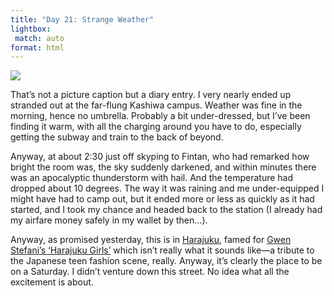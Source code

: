 ```yaml
---
title: "Day 21: Strange Weather"
lightbox:
 match: auto
format: html
---
```


![](../images/20120510190734_dsc01632.jpg){group="all-the-pictures"}

That's not a picture caption but a diary entry. I very nearly ended up stranded out at the far-flung Kashiwa campus. Weather was fine in the morning, hence no umbrella. Probably a bit under-dressed, but I've been finding it warm, with all the charging around you have to do, especially getting the subway and train to the back of beyond.

Anyway, at about 2:30 just off skyping to Fintan, who had remarked how bright the room was, the sky suddenly darkened, and within minutes there was an apocalyptic thunderstorm with hail. And the temperature had dropped about 10 degrees. The way it was raining and me under-equipped I might have had to camp out, but it ended more or less as quickly as it had started, and I took my chance and headed back to the station (I already had my airfare money safely in my wallet by then...).

Anyway, as promised yesterday, this is in [Harajuku](https://en.wikipedia.org/wiki/Harajuku), famed for [Gwen Stefani's 'Harajuku Girls'](http://www.allmusic.com/album/r715173) which isn't really what it sounds like&mdash;a tribute to the Japanese teen fashion scene, really. Anyway, it's clearly the place to be on a Saturday. I didn't venture down this street. No idea what all the excitement is about.
